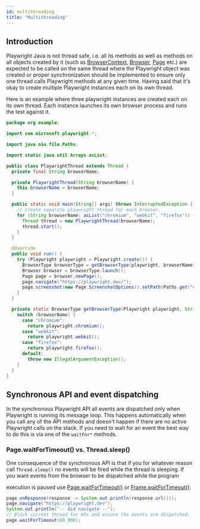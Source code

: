```yaml
---
id: multithreading
title: "Multithreading"
---
```


## Introduction

Playwright Java is not thread safe, i.e. all its methods as well as methods on all objects created by it (such as [BrowserContext], [Browser], [Page] etc.) are expected to be called on the same thread where the Playwright object was created or proper synchronization should be implemented to ensure only one thread calls Playwright methods at any given time. Having said that it's okay to create multiple Playwright instances each on its own thread.

Here is an example where three playwright instances are created each on its own thread. Each instance launches its own browser process and runs the test against it.

```java
package org.example;

import com.microsoft.playwright.*;

import java.nio.file.Paths;

import static java.util.Arrays.asList;

public class PlaywrightThread extends Thread {
  private final String browserName;

  private PlaywrightThread(String browserName) {
    this.browserName = browserName;
  }

  public static void main(String[] args) throws InterruptedException {
    // Create separate playwright thread for each browser.
    for (String browserName: asList("chromium", "webkit", "firefox")) {
      Thread thread = new PlaywrightThread(browserName);
      thread.start();
    }
  }

  @Override
  public void run() {
    try (Playwright playwright = Playwright.create()) {
      BrowserType browserType = getBrowserType(playwright, browserName);
      Browser browser = browserType.launch();
      Page page = browser.newPage();
      page.navigate("https://playwright.dev/");
      page.screenshot(new Page.ScreenshotOptions().setPath(Paths.get("user-agent-" + browserName + ".png")));
    }
  }

  private static BrowserType getBrowserType(Playwright playwright, String browserName) {
    switch (browserName) {
      case "chromium":
        return playwright.chromium();
      case "webkit":
        return playwright.webkit();
      case "firefox":
        return playwright.firefox();
      default:
        throw new IllegalArgumentException();
    }
  }
}
```

## Synchronous API and event dispatching

In the synchronous Playwright API all events are dispatched only when Playwright is running its message loop. This happens automatically when you call any of the API methods and doesn't happen if there are no active Playwright calls on the stack. If you need to wait for an event the best way to do this is via one of the `waitFor*` methods.

### Page.waitForTimeout() vs. Thread.sleep()

One consequence of the synchronous API is that if you for whatever reason call `Thread.sleep()` no events will be fired while the thread is sleeping. If you want events from the browser to be dispatched while the program

execution is paused use [Page.waitForTimeout()](/api/class-page.mdx#page-wait-for-timeout) or [Frame.waitForTimeout()](/api/class-frame.mdx#frame-wait-for-timeout):

```java
page.onResponse(response -> System.out.println(response.url()));
page.navigate("https://playwright.dev");
System.out.println("-- did navigate --");
// Block current thread for 60s and ensure the events are dispatched.
page.waitForTimeout(60_000);
```


[APIRequest]: /api/class-apirequest.mdx "APIRequest"
[APIRequestContext]: /api/class-apirequestcontext.mdx "APIRequestContext"
[APIResponse]: /api/class-apiresponse.mdx "APIResponse"
[APIResponseAssertions]: /api/class-apiresponseassertions.mdx "APIResponseAssertions"
[Browser]: /api/class-browser.mdx "Browser"
[BrowserContext]: /api/class-browsercontext.mdx "BrowserContext"
[BrowserType]: /api/class-browsertype.mdx "BrowserType"
[CDPSession]: /api/class-cdpsession.mdx "CDPSession"
[Clock]: /api/class-clock.mdx "Clock"
[ConsoleMessage]: /api/class-consolemessage.mdx "ConsoleMessage"
[Dialog]: /api/class-dialog.mdx "Dialog"
[Download]: /api/class-download.mdx "Download"
[ElementHandle]: /api/class-elementhandle.mdx "ElementHandle"
[FileChooser]: /api/class-filechooser.mdx "FileChooser"
[FormData]: /api/class-formdata.mdx "FormData"
[Frame]: /api/class-frame.mdx "Frame"
[FrameLocator]: /api/class-framelocator.mdx "FrameLocator"
[JSHandle]: /api/class-jshandle.mdx "JSHandle"
[Keyboard]: /api/class-keyboard.mdx "Keyboard"
[Locator]: /api/class-locator.mdx "Locator"
[LocatorAssertions]: /api/class-locatorassertions.mdx "LocatorAssertions"
[Mouse]: /api/class-mouse.mdx "Mouse"
[Page]: /api/class-page.mdx "Page"
[PageAssertions]: /api/class-pageassertions.mdx "PageAssertions"
[Playwright]: /api/class-playwright.mdx "Playwright"
[PlaywrightAssertions]: /api/class-playwrightassertions.mdx "PlaywrightAssertions"
[PlaywrightException]: /api/class-playwrightexception.mdx "PlaywrightException"
[Request]: /api/class-request.mdx "Request"
[RequestOptions]: /api/class-requestoptions.mdx "RequestOptions"
[Response]: /api/class-response.mdx "Response"
[Route]: /api/class-route.mdx "Route"
[Selectors]: /api/class-selectors.mdx "Selectors"
[TimeoutError]: /api/class-timeouterror.mdx "TimeoutError"
[Touchscreen]: /api/class-touchscreen.mdx "Touchscreen"
[Tracing]: /api/class-tracing.mdx "Tracing"
[Video]: /api/class-video.mdx "Video"
[WebError]: /api/class-weberror.mdx "WebError"
[WebSocket]: /api/class-websocket.mdx "WebSocket"
[WebSocketFrame]: /api/class-websocketframe.mdx "WebSocketFrame"
[Worker]: /api/class-worker.mdx "Worker"
[Element]: https://developer.mozilla.org/en-US/docs/Web/API/element "Element"
[EvaluationArgument]: /evaluating.mdx#evaluation-argument "EvaluationArgument"
[Promise]: https://developer.mozilla.org/en-US/docs/Web/JavaScript/Reference/Global_Objects/Promise "Promise"
[iterator]: https://developer.mozilla.org/en-US/docs/Web/JavaScript/Reference/Iteration_protocols "Iterator"
[origin]: https://developer.mozilla.org/en-US/docs/Glossary/Origin "Origin"
[selector]: https://developer.mozilla.org/en-US/docs/Web/CSS/CSS_Selectors "selector"
[Serializable]: https://developer.mozilla.org/en-US/docs/Web/JavaScript/Reference/Global_Objects/JSON/stringify#Description "Serializable"
[UIEvent.detail]: https://developer.mozilla.org/en-US/docs/Web/API/UIEvent/detail "UIEvent.detail"
[UnixTime]: https://en.wikipedia.org/wiki/Unix_time "Unix Time"
[xpath]: https://developer.mozilla.org/en-US/docs/Web/XPath "xpath"

[boolean]: https://docs.oracle.com/javase/tutorial/java/nutsandbolts/datatypes.html "boolean"
[byte&#91;&#93;]: https://docs.oracle.com/javase/tutorial/java/nutsandbolts/datatypes.html "byte[]"
[Consumer]: https://docs.oracle.com/javase/8/docs/api/java/util/function/Consumer.html "Consumer"
[double]: https://docs.oracle.com/javase/tutorial/java/nutsandbolts/datatypes.html "double"
[InputStream]: https://docs.oracle.com/javase/8/docs/api/java/io/InputStream.html "InputStream"
[int]: https://docs.oracle.com/javase/tutorial/java/nutsandbolts/datatypes.html "int"
[JsonObject]: https://www.javadoc.io/doc/com.google.code.gson/gson/latest/com.google.gson/com/google/gson/JsonObject.html "JsonObject"
[List]: https://docs.oracle.com/javase/8/docs/api/java/util/List.html "List"
[Map]: https://docs.oracle.com/javase/8/docs/api/java/util/Map.html "Map"
[null]: https://docs.oracle.com/javase/specs/jls/se8/html/jls-3.html#jls-3.10.7 "null"
[Object]: https://docs.oracle.com/javase/8/docs/api/java/lang/Object.html "Object"
[Path]: https://docs.oracle.com/javase/8/docs/api/java/nio/file/Path.html "Path"
[Pattern]: https://docs.oracle.com/javase/8/docs/api/java/util/regex/Pattern.html "Pattern"
[Predicate]: https://docs.oracle.com/javase/8/docs/api/java/util/function/Predicate.html "Predicate"
[void]: https://docs.oracle.com/javase/tutorial/java/javaOO/methods.html "void"
[Runnable]: https://docs.oracle.com/javase/8/docs/api/java/lang/Runnable.html "Runnable"
[RuntimeException]: https://docs.oracle.com/javase/8/docs/api/java/lang/RuntimeException.html "RuntimeException"
[String]: https://docs.oracle.com/javase/8/docs/api/java/lang/String.html "String"

[all available image tags]: https://mcr.microsoft.com/en-us/product/playwright/java/about "all available image tags"
[Microsoft Artifact Registry]: https://mcr.microsoft.com/en-us/product/playwright/java/about "Microsoft Artifact Registry"
[Dockerfile.jammy]: https://github.com/microsoft/playwright-java/blob/main/utils/docker/Dockerfile.jammy "Dockerfile.jammy"
